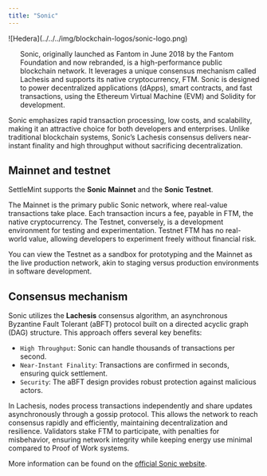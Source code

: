 ```yaml
---
title: "Sonic"
---
```


<div style={{ display: "flex", alignItems: "flex-start", gap: "1.5rem" }}>
  <div style={{ flex: "0 0 15%" }}>
    ![Hedera](../../../img/blockchain-logos/sonic-logo.png)
  </div>
  <div style={{ flex: "1", paddingLeft: "1rem" }}>
    <ul>
      Sonic, originally launched as Fantom in June 2018 by the Fantom Foundation
      and now rebranded, is a high-performance public blockchain network. It
      leverages a unique consensus mechanism called Lachesis and supports its
      native cryptocurrency, FTM. Sonic is designed to power decentralized
      applications (dApps), smart contracts, and fast transactions, using the
      Ethereum Virtual Machine (EVM) and Solidity for development.
    </ul>
  </div>
</div>

Sonic emphasizes rapid transaction processing, low costs, and scalability,
making it an attractive choice for both developers and enterprises. Unlike
traditional blockchain systems, Sonic’s Lachesis consensus delivers near-instant
finality and high throughput without sacrificing decentralization.

## Mainnet and testnet

SettleMint supports the **Sonic Mainnet** and the **Sonic Testnet**.

The Mainnet is the primary public Sonic network, where real-value transactions
take place. Each transaction incurs a fee, payable in FTM, the native
cryptocurrency. The Testnet, conversely, is a development environment for
testing and experimentation. Testnet FTM has no real-world value, allowing
developers to experiment freely without financial risk.

You can view the Testnet as a sandbox for prototyping and the Mainnet as the
live production network, akin to staging versus production environments in
software development.

## Consensus mechanism

Sonic utilizes the **Lachesis** consensus algorithm, an asynchronous Byzantine
Fault Tolerant (aBFT) protocol built on a directed acyclic graph (DAG)
structure. This approach offers several key benefits:

- `High Throughput`: Sonic can handle thousands of transactions per second.
- `Near-Instant Finality`: Transactions are confirmed in seconds, ensuring quick
  settlement.
- `Security`: The aBFT design provides robust protection against malicious
  actors.

In Lachesis, nodes process transactions independently and share updates
asynchronously through a gossip protocol. This allows the network to reach
consensus rapidly and efficiently, maintaining decentralization and resilience.
Validators stake FTM to participate, with penalties for misbehavior, ensuring
network integrity while keeping energy use minimal compared to Proof of Work
systems.

More information can be found on the
[official Sonic website](https://www.soniclabs.com/).
